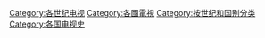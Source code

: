 
[[Category:各世纪电视|Category:各世纪电视]]
[[Category:各國電視|Category:各國電視]]
[[Category:按世纪和国别分类|Category:按世纪和国别分类]]
[[Category:各国电视史|Category:各国电视史]]